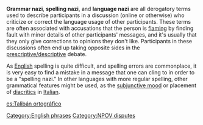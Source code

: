 '''Grammar nazi''', '''spelling nazi''', and '''language nazi''' are all derogatory terms used to describe participants in a discussion (online or otherwise) who criticize or correct the language usage of other participants. These terms are often associated with accusations that the person is [[flaming]] by finding fault with minor details of other participants' messages, and it's usually that they only give corrections to opinions they don't like. Participants in these discussions often end up taking opposite sides in the [[Prescription and description| prescriptive/descriptive]] debate.

As [[English language|English]] spelling is quite difficult, and spelling errors are commonplace, it is very easy to find a mistake in a message that one can cling to in order to be a "spelling nazi." In other languages with more regular spelling, other grammatical features might be used, as the [[subjunctive mood]] or placement of [[diacritic]]s in [[Italian language|Italian]].

[[es:Talibán ortográfico]]

[[Category:English phrases]]
[[Category:NPOV disputes]]